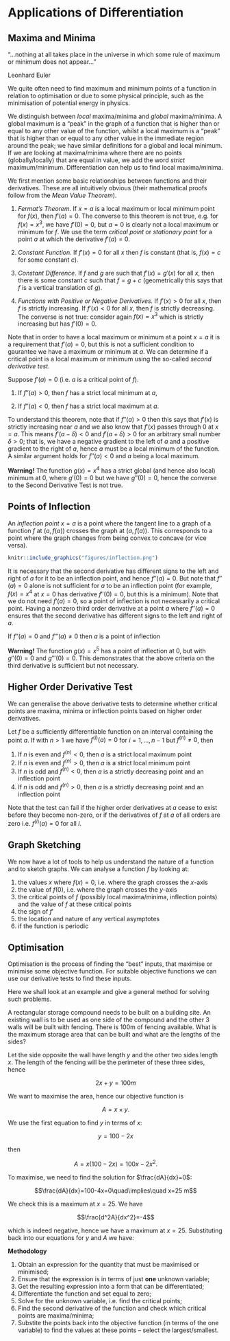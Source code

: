 # Applications of Differentiation

## Maxima and Minima


"...nothing at all takes place in the universe in which some rule of maximum or minimum does not appear..."

Leonhard Euler


We quite often need to find maximum and minimum points of a function in relation to optimisation or due to some physical principle, such as the minimisation of potential energy in physics.

We distinguish between *local* maxima/minima and *global* maxima/minima. A global maximum is a "peak" in the graph of a function that is higher than or equal to any other value of the function, whilst a local maximum is a "peak" that is higher than or equal to any other value in the immediate region around the peak; we have similar definitions for a global and local minimum. If we are looking at maxima/minima where there are no points (globally/locally) that are equal in value, we add the word *strict* maximum/minimum. Differentiation can help us to find local maxima/minima.

We first mention some basic relationships between functions and their derivatives. These are all intuitively obvious (their mathematical proofs follow from the *Mean Value Theorem*).


1. *Fermat's Theorem*. If $x=a$ is a local maximum or local minimum point for $f(x)$, then $f'(a)=0$. The converse to this theorem is not true, e.g. for $f(x)=x^3$, we have $f'(0)=0$, but $a=0$ is clearly not a local maximum or minimum for $f$. We use the term *critical point* or *stationary point* for a point $a$ at which the derivative $f'(a)=0$.

1. *Constant Function*. If $f'(x)=0$ for all $x$ then $f$ is constant (that is, $f(x)=c$ for some constant $c$).

1. *Constant Difference*. If $f$ and $g$ are such that $f'(x)=g'(x)$ for all $x$, then there is some constant $c$ such that $f=g+c$ (geometrically this says that $f$ is a vertical translation of $g$).

1. *Functions with Positive or Negative Derivatives.* If $f'(x)>0$ for all $x$, then $f$ is strictly increasing. If $f'(x)<0$ for all $x$, then $f$ is strictly decreasing. The converse is not true: consider again $f(x)=x^3$ which is strictly increasing but has $f'(0)=0$.

Note that in order to have a local maximum or minimum at a point $x=a$ it is a requirement that $f'(a)=0$, but this is not a sufficient condition to gaurantee we have a maximum or minimum at $a$. We can determine if a critical point is a local maximum or minimum using the so-called *second derivative test*.

::: {.theorem #2ndderiv name="Second Derivative Test for Maxima and Minima"}
Suppose $f'(a)=0$ (i.e. $a$ is a critical point of $f$).

1. If $f''(a)>0$, then $f$ has a strict local minimum at $a$,

1. If $f''(a)<0$, then $f$ has a strict local maximum at $a$.

:::

To understand this theorem, note that if $f''(a)>0$ then this says that $f'(x)$ is strictly increasing near $a$ and we also know that $f'(x)$ passes through $0$ at $x=a$. This means $f'(a-\delta)<0$ and $f'(a+\delta)>0$ for an arbitrary small number $\delta>0$; that is, we have a negative gradient to the left of $a$ and a positive gradient to the right of $a$, hence $a$ must be a local minimum of the function. A similar argument holds for $f''(a)<0$ and $a$ being a local maximum.

**Warning!** The function $g(x)=x^4$ has a strict global (and hence also local) minimum at $0$, where $g'(0)=0$ but we have $g''(0)=0$, hence the converse to the Second Derivative Test is not true.

## Points of Inflection

An *inflection point* $x=a$ is a point where the tangent line to a graph of a function $f$ at $(a,f(a))$ crosses the graph at $(a,f(a))$. This corresponds to a point where the graph changes from being convex to concave (or vice versa).

```r
knitr::include_graphics("figures/inflection.png")
```

It is necessary that the second derivative has different signs to the left and right of $a$ for it to be an inflection point, and hence $f''(a)=0$. But note that $f''(a)=0$ alone is not sufficient for $a$ to be an inflection point (for example, $f(x)=x^4$ at $x=0$ has derivative $f''(0)=0$, but this is a minimum). Note that we do not need $f'(a)=0$, so a point of inflection is not necessarily a critical point. Having a nonzero third order derivative at a point $a$ where $f''(a)=0$ ensures that the second derivative has different signs to the left and right of $a$.

::: {.theorem #3rdinflectest name="Third Derivative Test for Inflection Points"}
If $f''(a)=0$ and $f'''(a)\neq 0$ then $a$ is a point of inflection
:::

**Warning!** The function $g(x)=x^5$ has a point of inflection at $0$, but with $g''(0)=0$ and $g'''(0)=0$. This demonstrates that the above criteria on the third derivative is sufficient but not necessary.


## Higher Order Derivative Test

We can generalise the above derivative tests to determine whether critical points are maxima, minima or inflection points based on higher order derivatives.

::: {.theorem #hoderivtest name="Higher Order Derivative Test"}

Let $f$ be a sufficiently differentiable function on an interval containing the point $a$. If with $n>1$ we have $f^{(i)}(a)=0$ for $i=1,\dotsc,{n-1}$ but $f^{(n)}\neq 0$, then

1. If $n$ is even and $f^{(n)}<0$, then $a$ is a strict local maximum point
1. If $n$ is even and $f^{(n)}>0$, then $a$ is a strict local minimum point
1. If $n$ is odd and $f^{(n)}<0$, then $a$ is a strictly decreasing point and an inflection point
1. If $n$ is odd and $f^{(n)}>0$, then $a$ is a strictly decreasing point and an inflection point

:::

Note that the test can fail if the higher order derivatives at $a$ cease to exist before they become non-zero, or if the derivatives of $f$ at $a$ of all orders are zero i.e. $f^{(i)}(a)=0$ for all $i$.


## Graph Sketching

We now have a lot of tools to help us understand the nature of a function and to sketch graphs. We can analyse a function $f$ by looking at:

1. the values $x$ where $f(x)=0$, i.e. where the graph crosses the $x$-axis
1. the value of $f(0)$, i.e. where the graph crosses the $y$-axis
1. the critical points of $f$ (possibly local maxima/minima, inflection points) and the value of $f$ at these critical points
1. the sign of $f'$
1. the location and nature of any vertical asymptotes
1. if the function is periodic

## Optimisation

Optimisation is the process of finding the "best" inputs, that maximise or minimise some objective function. For suitable objective functions we can use our derivative tests to find these inputs.

Here we shall look at an example and give a general method for solving such problems.

::: {.example #optimise name="A fencing problem"}
A rectangular storage compound needs to be built on a building site. An existing wall is to be used as one side of the compound and the other 3 walls will be built with fencing. There is 100m of fencing available. What is the maximum storage area that can be built and what are the lengths of the sides?

Let the side opposite the wall have length $y$ and the other two sides length $x$. The length of the fencing will be the perimeter of these three sides, hence

$$2x+y=100 m$$

We want to maximise the area, hence our objective function is

$$A=x\times y.$$

We use the first equation to find $y$ in terms of $x$:

$$y=100-2x$$

then

$$A=x(100-2x)=100x-2x^2.$$

To maximise, we need to find the solution for $\frac{dA}{dx}=0$:

$$\frac{dA}{dx}=100-4x=0\quad\implies\quad x=25 m$$

We check this is a maximum at $x=25$. We have

$$\frac{d^2A}{dx^2}=-4$$

which is indeed negative, hence we have a maximum at $x=25$. Substituting back into our equations for $y$ and $A$ we have:
\begin{align*}
x&=25m\\
y&=50m\\
A&=1250 m^2.
\end{align*}
:::


**Methodology**

1. Obtain an expression for the quantity that must be maximised or minimised;
1. Ensure that the expression is in terms of just **one** unknown variable;
1. Get the resulting expression into a form that can be differentiated;
1. Differentiate the function and set equal to zero;
1. Solve for the unknown variable, i.e. find the critical points;
1. Find the second derivative of the function and check which critical points are maxima/minima;
1. Substite the points back into the objective function (in terms of the one variable) to find the values at these points -- select the largest/smallest.



